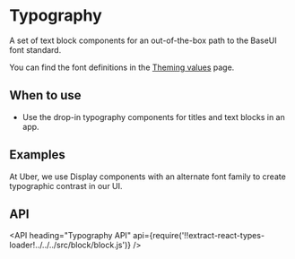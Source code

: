 <!--
Copyright (c) Uber Technologies, Inc.

This source code is licensed under the MIT license found in the
LICENSE file in the root directory of this source tree.
-->




# Typography

A set of text block components for an out-of-the-box path to the BaseUI font standard.

You can find the font definitions in the [Theming values](/guides/theming/#typography) page.

## When to use

- Use the drop-in typography components for titles and text blocks in an app.

## Examples

<Example title="Typography Display Blocks" path="typography/display.js">
  <Display />
</Example>

At Uber, we use Display components with an alternate font family to create typographic contrast in our UI.

<Example title="Typography Heading Blocks" path="typography/heading.js">
  <Heading />
</Example>

<Example title="Typography Body Blocks" path="typography/text.js">
  <Text />
</Example>

## API

<API
  heading="Typography API"
  api={require('!!extract-react-types-loader!../../../src/block/block.js')}
/>

<Exports
  component={TypographyExports}
  title="Typography exports"
  path="baseui/typography"
  cheatsheet={false}
/>
